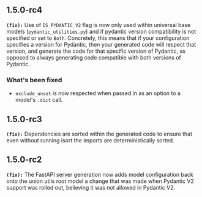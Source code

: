 ## 1.5.0-rc4
**`(fix):`** Use of `IS_PYDANTIC_V2` flag is now only used within universal base models (`pydantic_utilities.py`) and if pydantic version compatibility is not specified
or set to `Both`. Concretely, this means that if your configuration specifies a version for Pydantic, then your generated code will respect that version, and
generate the code for that specific version of Pydantic, as opposed to always generating code compatible with both versions of Pydantic.


### What's been fixed
- `exclude_unset` is now respected when passed in as an option to a model's `.dict` call.


## 1.5.0-rc3
**`(fix):`** Dependencies are sorted within the generated code to ensure that even without running isort the imports are deterministically sorted.

## 1.5.0-rc2
**`(fix):`** The FastAPI server generation now adds model configuration back onto the union utils root model a change that was made when Pydantic V2 support was rolled out, believing
it was not allowed in Pydantic V2.


